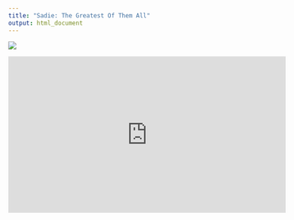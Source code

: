 ```yaml
---
title: "Sadie: The Greatest Of Them All"
output: html_document
---
```





![](unnamed-4.jpg) 

<iframe width="560" height="315" src="https://www.youtube.com/embed/PYD-z_52uVY" frameborder="0" allow="accelerometer; autoplay; encrypted-media; gyroscope; picture-in-picture" allowfullscreen></iframe>
